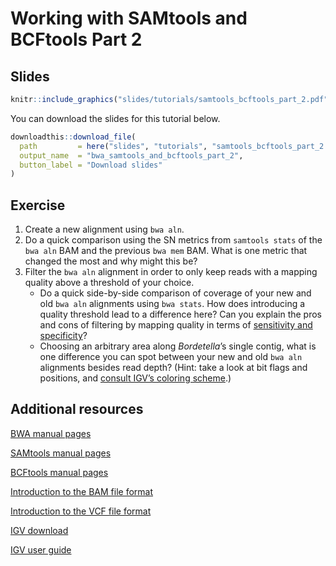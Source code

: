 # Working with SAMtools and BCFtools Part 2

## Slides {-}

```r
knitr::include_graphics("slides/tutorials/samtools_bcftools_part_2.pdf")
```

You can download the slides for this tutorial below.

```r
downloadthis::download_file(
  path         = here("slides", "tutorials", "samtools_bcftools_part_2.pdf"),
  output_name  = "bwa_samtools_and_bcftools_part_2",
  button_label = "Download slides"
)
```

## Exercise {-}

1. Create a new alignment using `bwa aln`.
1. Do a quick comparison using the SN metrics from `samtools stats` of the `bwa aln` BAM and the previous `bwa mem` BAM. What is one metric that changed the most and why might this be?
1. Filter the `bwa aln` alignment in order to only keep reads with a mapping quality above a threshold of your choice.
    - Do a quick side-by-side comparison of coverage of your new and old `bwa aln` alignments using `bwa stats`. How does introducing a quality threshold lead to a difference here? Can you explain the pros and cons of filtering by mapping quality in terms of [sensitivity and specificity](https://en.wikipedia.org/wiki/Sensitivity_and_specificity)?
    - Choosing an arbitrary area along *Bordetella*'s single contig, what is one difference you can spot between your new and old `bwa aln` alignments besides read depth? (Hint: take a look at bit flags and positions, and [consult IGV's coloring scheme](http://software.broadinstitute.org/software/igv/interpreting_insert_size).)

## Additional resources {-}

[BWA manual pages](http://bio-bwa.sourceforge.net/bwa.shtml)

[SAMtools manual pages](http://www.htslib.org/doc/samtools.html)

[BCFtools manual pages](http://www.htslib.org/doc/bcftools.html)

[Introduction to the BAM file format](https://github.com/davetang/learning_bam_file)

[Introduction to the VCF file format](https://github.com/davetang/learning_vcf_file)

[IGV download](https://software.broadinstitute.org/software/igv/download)

[IGV user guide](http://software.broadinstitute.org/software/igv/UserGuide)
